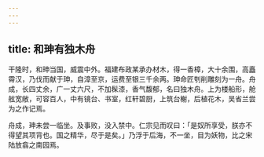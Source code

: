 ```yaml
---
---
---
```

title: 和珅有独木舟
---



干隆时，和珅当国，威震中外。福建布政某承办材木，得一香樟，大十余围，高矗霄汉，乃伐而献于珅，自漳至京，运费至银三千余两。珅命匠刳削雕刻为一舟。舟成，长四丈余，广一丈六尺，不加髹漆，香气馥郁，名曰独木舟。上为楼船形，舱舷宽敞，可容百人，中有镜台、书室，红轩碧厨，上筑台榭，后植花木，吴省兰尝为之作记焉。

舟成，珅未尝一临坐。及事败，没入禁中。仁宗见而叹曰：「是奴所享受，朕亦不得望其项背也。国之精华，尽于是矣。」乃浮于后海，不一坐，目为妖物，比之宋陆放翕之南园焉。